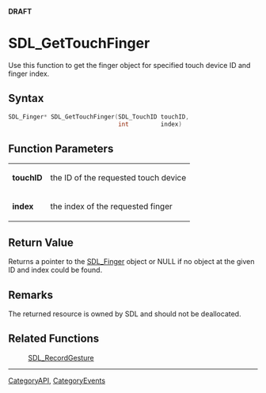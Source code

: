 <!-- # page was renamed from SDL_GetTouch -->
<span color="red">'''DRAFT'''</span>


<!-- #*^*^*^*^*See http://wiki.libsdl.org/moin.cgi/SGFunctions for details on editing this page*^*^*^*^* -->


= SDL_GetTouchFinger =
Use this function to get the finger object for specified touch device ID and finger index.





== Syntax ==
<syntaxhighlight lang='c++'>
SDL_Finger* SDL_GetTouchFinger(SDL_TouchID touchID,
                               int         index)
</syntaxhighlight>



== Function Parameters ==
{|
|'''touchID'''
|the ID of the requested touch device
|-
|'''index'''
|the index of the requested finger
|}



== Return Value ==
Returns a pointer to the [[SDL_Finger]] object or NULL if no object at the given ID and index could be found.






== Remarks ==
The returned resource is owned by SDL and should not be deallocated.


== Related Functions ==
:[[SDL_RecordGesture]]

----
[[CategoryAPI]], [[CategoryEvents]]
<!-- #See the Style Guide for instructions on editing the footer. -->
